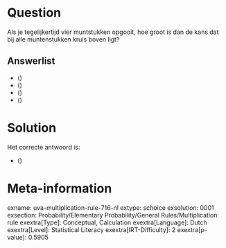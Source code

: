 Question
========

Als je tegelijkertijd vier muntstukken opgooit, hoe groot is dan de kans
dat bij alle muntenstukken kruis boven ligt?


Answerlist
----------

* \(\frac{1}{2}\)
* \(\frac{1}{4}\)
* \(\frac{1}{8}\)
* \(\frac{1}{16}\)

Solution
========

Het correcte antwoord is: 

* \(\frac{1}{16}\)

Meta-information
================
exname: uva-multiplication-rule-716-nl
extype: schoice
exsolution: 0001
exsection: Probability/Elementary Probability/General Rules/Multiplication rule
exextra[Type]: Conceptual, Calculation
exextra[Language]: Dutch
exextra[Level]: Statistical Literacy
exextra[IRT-Difficulty]: 2
exextra[p-value]: 0.5905
